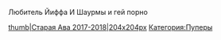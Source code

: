 



{{Инфобокс_для_пуперов|другие_ники = Шаурма |сферы_творчества = RYTP, Furry Fandom|год_начала = 2017|имя_фамилия = Ян Артановский|дата_рождения = 2004. 16 декабря|место_проживания = Антрацит |ссылки = Канал https://www.youtube.com/channel/UCzuz6U-JY4tt_dZfS9fnMZQ?view_as=subscriber|image3 = Rovnaya.jpg}}
Любитель Йиффа И Шаурмы и гей порно

[[Файл:Шаурма.jpg|thumb|Старая Ава 2017-2018|204x204px]]
[[Категория:Пуперы]]